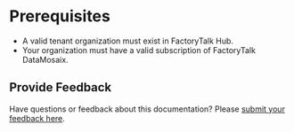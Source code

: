 # Prerequisites

- A valid tenant organization must exist in FactoryTalk Hub.
- Your organization must have a valid subscription of FactoryTalk DataMosaix.

## Provide Feedback

Have questions or feedback about this documentation? Please [submit your feedback here](https://rok.auto/docfeedback).